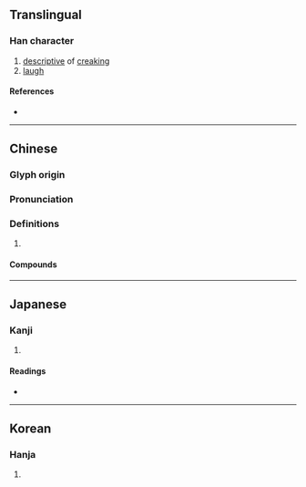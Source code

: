 {{character info/new}}
==Translingual==

===Han character===
{{Han char|rn=30|rad=口|as=06|sn=9|four=67000|canj=ROSK|ids=⿰口伊}}

# [[descriptive]] of [[creak]]ing
# [[laugh]]

====References====
* {{Han ref|kx=0188.100|dkj=03579|dj=0407.100|hdz=10618.070|uh=54BF|ud=21695|bh=ABA9|bd=43945}}

----

==Chinese==
{{zh-forms}}

===Glyph origin===
{{Han etym}}

===Pronunciation===
{{zh-pron
|m=yī
|c=ji1
|mc=y
|oc=y
|cat=
}}

===Definitions===
{{zh-hanzi}}

# {{rfdef|zh}}

====Compounds====
{{zh-der|咿呦|咿咿|咿咿啞啞|咿哩呱喇|咿唔|咿啞|咿喔|咿嚘|咿軋|喔咿|喔咿嚅唲|噢咿|嚘咿}}

----

==Japanese==

===Kanji===
{{ja-kanji|grade=|rs=口06}}

# {{defn|lang=ja|sort=口06}}

====Readings====
* {{ja-readings|on=[[い]] (i)|kun=[[つくりわらい]] (tsukuriwarai)}}

----

==Korean==

===Hanja===
{{ko-hanja|hangeul=이|rv=i|mr=i}}

# {{defn|lang=ko|sort=口06}}